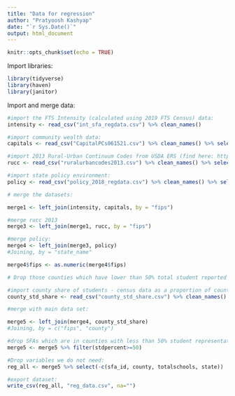 ```yaml
---
title: "Data for regression"
author: "Pratyoosh Kashyap"
date: "`r Sys.Date()`"
output: html_document
---
```


```r
knitr::opts_chunk$set(echo = TRUE)
```

Import libraries:

```r
library(tidyverse)
library(haven) 
library(janitor) 

```

Import and merge data:

```r
#import the FTS Intensity (calculated using 2019 FTS Census) data:
intensity <- read_csv("int_sfa_regdata.csv") %>% clean_names()

#import community wealth data:
capitals <- read_csv("CapitalPCs061521.csv") %>% clean_names() %>% select(-c(county, stateansi, countyansi, fips2, county_2, state)) %>% rename(fips = fips1)

#import 2013 Rural-Urban Continuum Codes from USDA ERS (find here: https://www.ers.usda.gov/data-products/rural-urban-continuum-codes.aspx)
rucc <- read_csv("ruralurbancodes2013.csv") %>% clean_names() %>% select(-c(state, county_name, population_2010, description))

#import state policy environment:
policy <- read_csv("policy_2018_regdata.csv") %>% clean_names() %>% select(c(state_name, pol_proc, pol_educ, pol_other))

# merge the datasets:

merge1 <- left_join(intensity, capitals, by = "fips")

#merge rucc 2013
merge3 <- left_join(merge1, rucc, by = "fips")

#merge policy:
merge4 <- left_join(merge3, policy)
#Joining, by = "state_name"

merge4$fips <- as.numeric(merge4$fips)

# Drop those counties which have lower than 50% total student reported in the FTS Census vs. actual as reported by Common Core of Data.

#import county share of students - census data as a proportion of county ccd number:
county_std_share <- read_csv("county_std_share.csv") %>% clean_names()

#merge with main data set:

merge5 <- left_join(merge4, county_std_share)
#Joining, by = c("fips", "county")

#drop SFAs which are in counties with less than 50% student representation:
merge5 <- merge5 %>% filter(stdpercent>=50)

#Drop variables we do not need:
reg_all <- merge5 %>% select(-c(sfa_id, county, totalschools, state))

#export dataset:
write_csv(reg_all, "reg_data.csv", na="")

```

